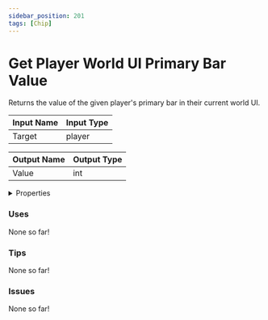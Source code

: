 ```yaml
---
sidebar_position: 201
tags: [Chip]
---
```


# Get Player World UI Primary Bar Value

Returns the value of the given player's primary bar in their current world UI.




<EsbSvg />

| Input Name | Input Type |
|-----------|-----------|
| Target | player |

| Output Name | Output Type |
|-----------|-----------|
| Value | int |


<details>
  <summary>Properties</summary>
  <div>
    <div>
    <table>
      <thead>
        <tr>
          <th>Is beta required?</th>
          <th>❌</th>
        </tr>
        <tr>
          <th>Is this chip a trolling risk?</th>
          <th>❌</th>
        </tr>
        <tr>
          <th>Chip UUID</th>
          <th>84f241f5-fa59-43a3-9b2d-029b831e9275</th>
        </tr>
      </thead>
    </table>
    </div>
  </div>
</details>

### Uses

None so far!

### Tips

None so far!

### Issues

None so far!